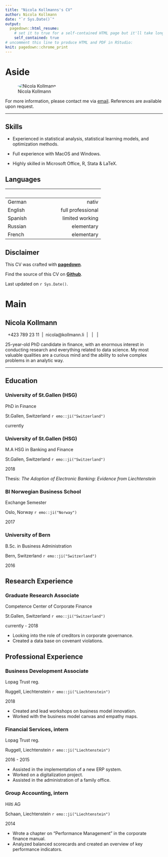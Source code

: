 ```yaml
---
title: "Nicola Kollmanns's CV"
author: Nicola Kollmann
date: "`r Sys.Date()`"
output:
  pagedown::html_resume:
    # set it to true for a self-contained HTML page but it'll take longer to render
    self_contained: true
# uncomment this line to produce HTML and PDF in RStudio:
knit: pagedown::chrome_print
---
```


Aside
================================================================================


![Nicola Kollmann](https://avatars3.githubusercontent.com/u/57948862?s=460&u=258033fc01717effe401fe98fa3bf70054d66d00&v=4){style="border-radius:50%"}


For more information, please contact me via [email](mailto:nicola@kollmann.li). References are available upon request.

***

Skills {#skills}
--------------------------------------------------------------------------------

- Experienced in statistical analysis, statistical learning models, and optimization methods.

- Full experience with MacOS and Windows.

- Highly skilled in Microsoft Office, R, Stata & LaTeX.

Languages {#languages}
--------------------------------------------------------------------------------
|&nbsp; | &nbsp;             |  
|:------|-------------------:|
|German | nativ              |
|English| &nbsp; &nbsp; &nbsp; &nbsp; &nbsp; &nbsp; &nbsp; full professional  |
|Spanish| limited working    |
|Russian| elementary         |
|French | elementary         |


Disclaimer {#disclaimer}
--------------------------------------------------------------------------------

This CV was crafted with [**pagedown**](https://github.com/rstudio/pagedown).  

Find the source of this CV on [**Github**](https://github.com/NicolaKollmann/CV).

Last updated on `r Sys.Date()`.



Main
================================================================================

Nicola Kollmann {#title}
--------------------------------------------------------------------------------

<i class="fa fa-mobile"></i> &nbsp; +423 789 23 11 &nbsp;|&nbsp; <i class="fa fa-envelope"></i> nicola@kollmann.li &nbsp;|&nbsp; [<i class="fa fa-linkedin"></i>](https://www.linkedin.com/in/nicola-andreas-kollmann-546b06128/) &nbsp;|&nbsp; [<i class="fa fa-twitter"></i>](https://twitter.com/NicolaKollmann) &nbsp;|&nbsp; [<i class="fa fa-github"></i>](https://github.com/NicolaKollmann)  

25-year-old PhD candidate in finance, with an enormous interest in conducting research and everything related to data science.
My most valuable qualities are a curious mind and the ability to solve complex problems in an analytic way.

***

Education {data-icon=graduation-cap data-concise=true}
--------------------------------------------------------------------------------

### University of St.Gallen (HSG)

PhD in Finance

St.Gallen, Switzerland `r emo::ji("Switzerland")`

currently

### University of St.Gallen (HSG)

M.A HSG in Banking and Finance 

St.Gallen, Switzerland `r emo::ji("Switzerland")`

2018

Thesis: *The Adoption of Electronic Banking: Evidence from Liechtenstein*

### BI Norwegian Business School

Exchange Semester

Oslo, Norway `r emo::ji("Norway")`

2017

### University of Bern

B.Sc. in Business Administration

Bern, Switzerland `r emo::ji("Switzerland")`

2016

Research Experience {data-icon=laptop}
--------------------------------------------------------------------------------

### Graduate Research Associate

Competence Center of Corporate Finance

St.Gallen, Switzerland `r emo::ji("Switzerland")`

currently - 2018

- Looking into the role of creditors in corporate governance.
- Created a data base on covenant violations.

Professional Experience {data-icon=suitcase}
--------------------------------------------------------------------------------

### Business Development Associate

Lopag Trust reg.

Ruggell, Liechtenstein `r emo::ji("Liechtenstein")`

2018

::: concise
- Created and lead workshops on business model innovation. 
- Worked with the business model canvas and empathy maps.
:::

### Financial Services, intern

Lopag Trust reg.

Ruggell, Liechtenstein `r emo::ji("Liechtenstein")`

2016 - 2015

::: concise
- Assisted in the implementation of a new ERP system. 
- Worked on a digitalization project.
- Assisted in the administration of a family office.
:::

### Group Accounting, intern

Hilti AG

Schaan, Liechtenstein `r emo::ji("Liechtenstein")`

2014

::: concise
- Wrote a chapter on "Performance Management" in the corporate finance manual. 
- Analyzed balanced scorecards and created an overview of key performance indicators.
:::
